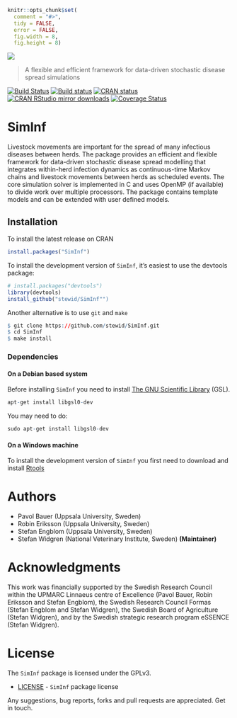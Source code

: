```r
knitr::opts_chunk$set(
  comment = "#>",
  tidy = FALSE,
  error = FALSE,
  fig.width = 8,
  fig.height = 8)
```

![](./logo/logo.png)

> A flexible and efficient framework for data-driven stochastic disease spread simulations

[![Build Status](https://travis-ci.org/stewid/SimInf.svg)](https://travis-ci.org/stewid/SimInf)
[![Build status](https://ci.appveyor.com/api/projects/status/pe68xiu1anxvet2n?svg=true)](https://ci.appveyor.com/project/stewid/SimInf)
[![CRAN status](http://www.r-pkg.org/badges/version/SimInf)](http://cran.r-project.org/web/packages/SimInf/index.html)
[![CRAN RStudio mirror downloads](http://cranlogs.r-pkg.org/badges/last-month/SimInf)](http://cran.r-project.org/web/packages/SimInf/index.html)
[![Coverage Status](https://coveralls.io/repos/stewid/SimInf/badge.svg?branch=master&service=github)](https://coveralls.io/github/stewid/SimInf?branch=master)

# SimInf

Livestock movements are important for the spread of many infectious
diseases between herds. The package provides an efficient and flexible
framework for data-driven stochastic disease spread modelling that
integrates within-herd infection dynamics as continuous-time Markov
chains and livestock movements between herds as scheduled events. The
core simulation solver is implemented in C and uses OpenMP (if
available) to divide work over multiple processors. The package
contains template models and can be extended with user defined models.

## Installation

To install the latest release on CRAN

```r
install.packages("SimInf")
```

To install the development version of `SimInf`, it's easiest to use
the devtools package:

```r
# install.packages("devtools")
library(devtools)
install_github("stewid/SimInf"")
```

Another alternative is to use `git` and `make`

```r
$ git clone https://github.com/stewid/SimInf.git
$ cd SimInf
$ make install
```

### Dependencies

#### On a Debian based system

Before installing `SimInf` you need to install
[The GNU Scientific Library](http://www.gnu.org/software/gsl/) (GSL).

```r
apt-get install libgsl0-dev
```

You may need to do:
```r
sudo apt-get install libgsl0-dev
```

#### On a Windows machine

To install the development version of `SimInf` you first need to
download and install
[Rtools](http://cran.r-project.org/bin/windows/Rtools/)

# Authors

* Pavol Bauer (Uppsala University, Sweden)
* Robin Eriksson (Uppsala University, Sweden)
* Stefan Engblom (Uppsala University, Sweden)
* Stefan Widgren (National Veterinary Institute, Sweden) **(Maintainer)**

# Acknowledgments

This work was financially supported by the Swedish Research Council
within the UPMARC Linnaeus centre of Excellence (Pavol Bauer, Robin
Eriksson and Stefan Engblom), the Swedish Research Council Formas
(Stefan Engblom and Stefan Widgren), the Swedish Board of Agriculture
(Stefan Widgren), and by the Swedish strategic research program
eSSENCE (Stefan Widgren).

# License

The `SimInf` package is licensed under the GPLv3.

- [LICENSE](LICENSE) - `SimInf` package license

Any suggestions, bug reports, forks and pull requests are
appreciated. Get in touch.
